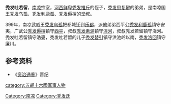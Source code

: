 '''秃发吐若留'''，[[南凉|南凉]]宗室，[[河西鲜卑|河西鲜卑]][[秃发推斤|秃发推斤]]的侄子，[[秃发思复鞬|秃发思复鞬]]的弟弟，是南凉国王[[秃发乌孤|秃发乌孤]]、[[秃发利鹿孤|秃发利鹿孤]]、[[秃发傉檀|秃发傉檀]]的堂叔。

399年，南凉武威王[[秃发乌孤|秃发乌孤]]把都城迁到[[乐都|乐都]]，派他弟弟西平公[[秃发利鹿孤|秃发利鹿孤]]镇守安夷，广武公[[秃发傉檀|秃发傉檀]]镇守[[西平|西平]]，叔叔[[秃发素渥|秃发素渥]]镇守[[湟河|湟河]]，叔叔秃发若留镇守浇河。秃发吐若留镇守浩亹，秃发吐若留的儿子[[秃发替引|秃发替引]]镇守洪池岭以南，[[秃发洛回|秃发洛回]]镇守廉川。

==参考资料==
*《[[资治通鉴|资治通鉴]]》晋纪
{{DEFAULTSORT:T}}
[[Category:南凉|Category:南凉]]
[[category:五胡十六國军事人物|category:五胡十六國军事人物]]
[[Category:秃发氏|Category:秃发氏]]